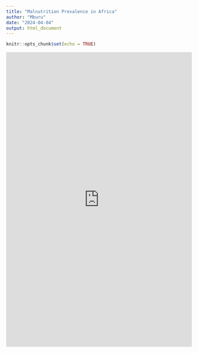 ```yaml
---
title: "Malnutrition Prevalence in Africa"
author: "Mburu"
date: "2024-04-04"
output: html_document
---
```


```r
knitr::opts_chunk$set(echo = TRUE)
```


<iframe src="https://mmburu.shinyapps.io/maln_prev_africa/" style="width: 100% !important; height: 800px;" frameborder="0"></iframe>
